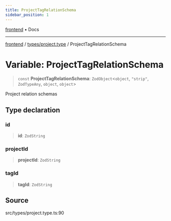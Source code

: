 ```yaml
---
title: ProjectTagRelationSchema
sidebar_position: 1
---
```


[frontend](../../..) • Docs

***

[frontend](../../..) / [types/project.type](..) / ProjectTagRelationSchema

# Variable: ProjectTagRelationSchema

> `const` **ProjectTagRelationSchema**: `ZodObject`\<`object`, `"strip"`, `ZodTypeAny`, `object`, `object`\>

Project relation schemas

## Type declaration

### id

> **id**: `ZodString`

### projectId

> **projectId**: `ZodString`

### tagId

> **tagId**: `ZodString`

## Source

src/types/project.type.ts:90
